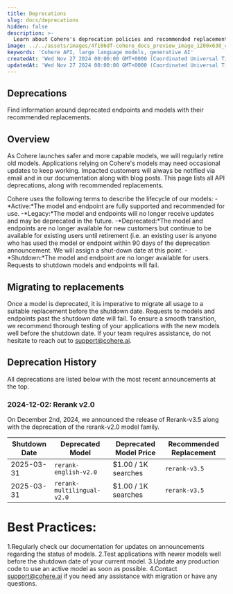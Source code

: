 ```yaml
---
title: Deprecations
slug: docs/deprecations
hidden: false
description: >-
  Learn about Cohere's deprecation policies and recommended replacements
image: ../../assets/images/4f186df-cohere_docs_preview_image_1200x630_copy.jpg
keywords: 'Cohere API, large language models, generative AI'
createdAt: 'Wed Nov 27 2024 00:00:00 GMT+0000 (Coordinated Universal Time)'
updatedAt: 'Wed Nov 27 2024 00:00:00 GMT+0000 (Coordinated Universal Time)'
---
```

## Deprecations
Find information around deprecated endpoints and models with their recommended replacements. 

## Overview
As Cohere launches safer and more capable models, we will regularly retire old models. Applications relying on Cohere's models may need occasional updates to keep working. Impacted customers will always be notified via email and in our documentation along with blog posts.
This page lists all API deprecations, along with recommended replacements. 

Cohere uses the following terms to describe the lifecycle of our models: 
-*Active:*The model and endpoint are fully supported and recommended for use. 
-*Legacy:*The model and endpoints will no longer receive updates and may be deprecated in the future.
-*Deprecated:*The model and endpoints are no longer available for new customers but continue to be available for existing users until retirement (i.e. an existing user is anyone who has used the model or endpoint within 90 days of the deprecation announcement. We will assign a shut-down date at this point.
-*Shutdown:*The model and endpoint are no longer available for users. Requests to shutdown models and endpoints will fail.

## Migrating to replacements
Once a model is deprecated, it is imperative to migrate all usage to a suitable replacement before the shutdown date. Requests to models and endpoints past the shutdown date will fail. 
To ensure a smooth transition, we recommend thorough testing of your applications with the new models well before the shutdown date. If your team requires assistance, do not hesitate to reach out to support@cohere.ai.

## Deprecation History
All deprecations are listed below with the most recent announcements at the top.

### 2024-12-02: Rerank v2.0
On December 2nd, 2024, we announced the release of Rerank-v3.5 along with the deprecation of the rerank-v2.0 model family. 

| Shutdown Date| Deprecated Model| Deprecated Model Price| Recommended Replacement|
|--------------|-----------------|-----------------------|------------------------|
| 2025-03-31 | `rerank-english-v2.0` | $1.00 / 1K searches | `rerank-v3.5`|
| 2025-03-31 | `rerank-multilingual-v2.0` | $1.00 / 1K searches | `rerank-v3.5`|

# Best Practices: 
1.Regularly check our documentation for updates on announcements regarding the status of models.
2.Test applications with newer models well before the shutdown date of your current model.
3.Update any production code to use an active model as soon as possible.
4.Contact support@cohere.ai if you need any assistance with migration or have any questions. 